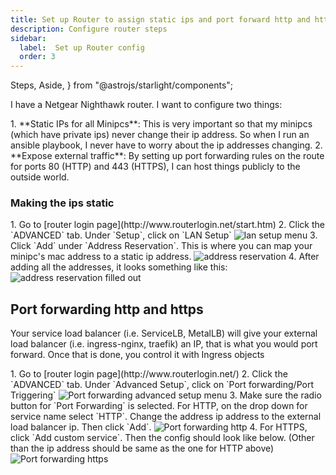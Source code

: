 ```yaml
---
title: Set up Router to assign static ips and port forward http and https traffic
description: Configure router steps
sidebar:
  label:  Set up Router config
  order: 3
---
```


  Steps,
  Aside,
} from "@astrojs/starlight/components";

I have a Netgear Nighthawk router. I want to configure two things:


<Steps>
    1. **Static IPs for all Minipcs**: This is very important so that my minipcs (which have private ips) never change their ip address. So when I run an ansible playbook, I never have to worry about the ip addresses changing.
    2. **Expose external traffic**: By setting up port forwarding rules on the route for ports 80 (HTTP) and 443 (HTTPS), I can host things publicly to the outside world.
</Steps>

### Making the ips static

<Steps>
1. Go to [router login page](http://www.routerlogin.net/start.htm)
2. Click the `ADVANCED` tab. Under `Setup`, click on `LAN Setup`
    <Image src={lan_setup_menu} alt="lan setup menu"/>
3. Click `Add` under `Address Reservation`. This is where you can map your minipc's mac address to a static ip address.
    <Image src={address_reservation} alt="address reservation"/>
4. After adding all the addresses, it looks something like this:
    <Image src={address_reservation_filled_out} alt="address reservation filled out"/>
</Steps>

## Port forwarding http and https

Your service load balancer (i.e. ServiceLB, MetalLB) will give your external load balancer (i.e. ingress-nginx, traefik) an IP, that is what you would port forward. Once that is done, you control it with Ingress objects

<Steps>
1. Go to [router login page](http://www.routerlogin.net/)
2. Click the `ADVANCED` tab. Under `Advanced Setup`, click on `Port forwarding/Port Triggering`
    <Image src={port_forwarding_menu} alt="Port forwarding advanced setup menu"/>
3. Make sure the radio button for `Port Forwarding` is selected. For HTTP, on the drop down for service name select `HTTP`. Change the address ip address to the external load balancer ip. Then click `Add`.
    <Image src={port_forwarding_http} alt="Port forwarding http"/>
4. For HTTPS, click `Add custom service`. Then the config should look like below. (Other than the ip address should be same as the one for HTTP above)
    <Image src={port_forwarding_https} alt="Port forwarding https"/>
</Steps>

